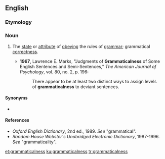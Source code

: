 ==English==

===Etymology===
{{suffix|en|grammatical|ness}}

===Noun===
{{en-noun|-}}

# {{lb|en|of language}} The [[state]] or [[attribute]] of [[obey]]ing the rules of [[grammar]]; grammatical [[correctness]].
#* '''1967''', Lawrence E. Marks, "Judgments of '''Grammaticalness''' of Some English Sentences and Semi-Sentences," ''The American Journal of Psychology'', vol. 80, no. 2, p. 196:
#*: There appear to be at least two distinct ways to assign levels of '''grammaticalness''' to deviant sentences.

====Synonyms====
* {{l|en|grammaticality}}

====References====
* ''Oxford English Dictionary'', 2nd ed., 1989. ''See'' "grammatical".
* ''Random House Webster's Unabridged Electronic Dictionary'', 1987-1996. ''See'' "grammaticality".

[[et:grammaticalness]]
[[ku:grammaticalness]]
[[tr:grammaticalness]]